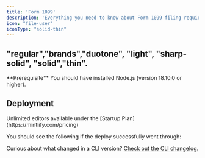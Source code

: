 ```yaml
---
title: 'Form 1099'
description: 'Everything you need to know about Form 1099 filing requirements.'
icon: "file-user"
iconType: "solid-thin"
---
```


## "regular","brands","duotone", "light", "sharp-solid", "solid","thin".

<Info>
  **Prerequisite** You should have installed Node.js (version 18.10.0 or
  higher).
</Info>


## Deployment

<Tip>
  Unlimited editors available under the [Startup
  Plan](https://mintlify.com/pricing)
</Tip>

You should see the following if the deploy successfully went through:

Curious about what changed in a CLI version? [Check out the CLI changelog.](/changelog/command-line)
